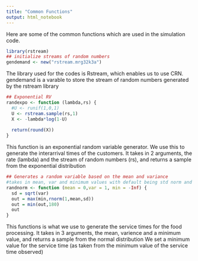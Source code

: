 ```yaml
---
title: "Common Functions"
output: html_notebook
---
```


Here are some of the common functions which are used in the simulation code.

```r
library(rstream)
## initialize streams of random numbers
gendemand <- new("rstream.mrg32k3a")
```
The library used for the codes is Rstream, which enables us to use CRN.
gendemand is a varable to store the stream of random numbers generated by the rstream library


```r
## Exponential RV
randexpo <- function (lambda,rs) {
  #U <- runif(1,0,1)
  U <- rstream.sample(rs,1)
  X <- -lambda*log(1-U)
  
  return(round(X))
}
```
This function is an exponential random variable generator. We use this to generate the interarrival times of the customers.
It takes in 2 arguments, the rate (lambda) and the stream of random numbers (rs), and returns a sample from the exponential distribution



```r
## Generates a random variable based on the mean and variance
#takes in mean, var and minimum values with default being std norm and no minimum
randnorm <- function (mean = 0,var = 1, min = -Inf) {
  sd = sqrt(var)
  out = max(min,rnorm(1,mean,sd))
  out = min(out,180)
  out
}
```
This functions is what we use to generate the service times for the food processing. 
It takes in 3 arguments, the mean, varience and a minimum value, and returns a sample from the normal distribution 
We set a minimum value for the service time (as taken from the minimum value of the service time observed)